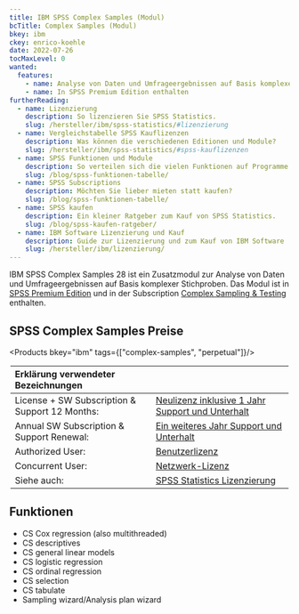 ```yaml
---
title: IBM SPSS Complex Samples (Modul)
bcTitle: Complex Samples (Modul)
bkey: ibm
ckey: enrico-koehle
date: 2022-07-26
tocMaxLevel: 0
wanted:
  features:
    - name: Analyse von Daten und Umfrageergebnissen auf Basis komplexer Stichproben
    - name: In SPSS Premium Edition enthalten
furtherReading:
  - name: Lizenzierung
    description: So lizenzieren Sie SPSS Statistics.
    slug: /hersteller/ibm/spss-statistics/#lizenzierung
  - name: Vergleichstabelle SPSS Kauflizenzen
    description: Was können die verschiedenen Editionen und Module?
    slug: /hersteller/ibm/spss-statistics/#spss-kauflizenzen
  - name: SPSS Funktionen und Module
    description: So verteilen sich die vielen Funktionen auf Programme und Module.
    slug: /blog/spss-funktionen-tabelle/
  - name: SPSS Subscriptions
    description: Möchten Sie lieber mieten statt kaufen?
    slug: /blog/spss-funktionen-tabelle/
  - name: SPSS kaufen
    description: Ein kleiner Ratgeber zum Kauf von SPSS Statistics.
    slug: /blog/spss-kaufen-ratgeber/
  - name: IBM Software Lizenzierung und Kauf
    description: Guide zur Lizenzierung und zum Kauf von IBM Software
    slug: /hersteller/ibm/lizenzierung/
---
```


<Intro>

IBM SPSS Complex Samples 28 ist ein Zusatzmodul zur Analyse von Daten und Umfrageergebnissen auf Basis komplexer Stichproben. Das Modul ist in [SPSS Premium Edition](/hersteller/ibm/spss-statistics/premium/) und in der Subscription [Complex Sampling & Testing](/hersteller/ibm/spss-statistics/complex-sampling-testing/) enthalten.

</Intro>

<TOC />

## SPSS Complex Samples Preise

<Products bkey="ibm" tags={["complex-samples", "perpetual"]}/>

<Legend>

|Erklärung verwendeter Bezeichnungen|                                                                                                                     |
|:---------------------------------------------|:---------------------------------------------------------------------------------------------------------|
|License + SW Subscription & Support 12 Months:|[Neulizenz inklusive 1 Jahr Support und Unterhalt](/hersteller/ibm/spss-statistics/#support-und-unterhalt)|
|Annual SW Subscription & Support Renewal:     |[Ein weiteres Jahr Support und Unterhalt](/hersteller/ibm/spss-statistics/#support-und-unterhalt)         |
|Authorized User:                              |[Benutzerlizenz](/hersteller/ibm/spss-statistics/#authorized-user)                                        |
|Concurrent User:                              |[Netzwerk-Lizenz](/hersteller/ibm/spss-statistics/#concurrent-user)                                       |
|Siehe auch:                                   |[SPSS Statistics Lizenzierung](/hersteller/ibm/spss-statistics/#lizenzierung)                             |

</Legend>

## Funktionen

- CS Cox regression (also multithreaded)
- CS descriptives
- CS general linear models
- CS logistic regression
- CS ordinal regression
- CS selection
- CS tabulate
- Sampling wizard/Analysis plan wizard
